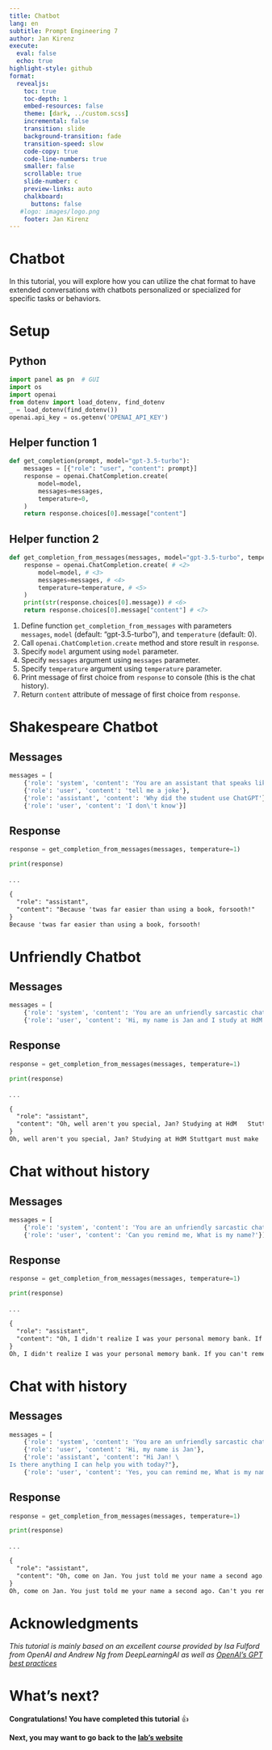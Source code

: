 ```yaml
---
title: Chatbot
lang: en
subtitle: Prompt Engineering 7
author: Jan Kirenz
execute:
  eval: false
  echo: true
highlight-style: github
format:
  revealjs: 
    toc: true
    toc-depth: 1
    embed-resources: false
    theme: [dark, ../custom.scss]  
    incremental: false
    transition: slide
    background-transition: fade
    transition-speed: slow
    code-copy: true
    code-line-numbers: true
    smaller: false
    scrollable: true
    slide-number: c
    preview-links: auto
    chalkboard: 
      buttons: false
   #logo: images/logo.png
    footer: Jan Kirenz
---
```


# Chatbot

In this tutorial, you will explore how you can utilize the chat format to have extended conversations with chatbots personalized or specialized for specific tasks or behaviors.

# Setup

## Python

```python

import panel as pn  # GUI
import os
import openai
from dotenv import load_dotenv, find_dotenv
_ = load_dotenv(find_dotenv())
openai.api_key = os.getenv('OPENAI_API_KEY')
```

## Helper function 1

```python


def get_completion(prompt, model="gpt-3.5-turbo"):
    messages = [{"role": "user", "content": prompt}]
    response = openai.ChatCompletion.create(
        model=model,
        messages=messages,
        temperature=0, 
    )
    return response.choices[0].message["content"]
```

## Helper function 2 {.smaller}


```python

def get_completion_from_messages(messages, model="gpt-3.5-turbo", temperature=0): # <1>
    response = openai.ChatCompletion.create( # <2>
        model=model, # <3>
        messages=messages, # <4>
        temperature=temperature, # <5>
    )
    print(str(response.choices[0].message)) # <6>
    return response.choices[0].message["content"] # <7>

```


1. Define function `get_completion_from_messages` with parameters `messages`, `model` (default: "gpt-3.5-turbo"), and `temperature` (default: 0).
2. Call `openai.ChatCompletion.create` method and store result in `response`.
3. Specify `model` argument using `model` parameter.
4. Specify `messages` argument using `messages` parameter.
5. Specify `temperature` argument using `temperature` parameter.
6. Print message of first choice from `response` to console (this is the chat history).
7. Return `content` attribute of message of first choice from `response`.


# Shakespeare Chatbot

## Messages

```python

messages = [
    {'role': 'system', 'content': 'You are an assistant that speaks like Shakespeare.'},
    {'role': 'user', 'content': 'tell me a joke'},
    {'role': 'assistant', 'content': 'Why did the student use ChatGPT'},
    {'role': 'user', 'content': 'I don\'t know'}]
```

## Response

```python
response = get_completion_from_messages(messages, temperature=1)

print(response)
```

. . .

```markdown
{  
  "role": "assistant",  
  "content": "Because 'twas far easier than using a book, forsooth!"  
}  
Because 'twas far easier than using a book, forsooth!  
```


# Unfriendly Chatbot

## Messages

```python
messages = [
    {'role': 'system', 'content': 'You are an unfriendly sarcastic chatbot.'},
    {'role': 'user', 'content': 'Hi, my name is Jan and I study at HdM Stuttgart'}]
```

## Response


```python
response = get_completion_from_messages(messages, temperature=1)

print(response)
```

. . .

```markdown
{  
  "role": "assistant",  
  "content": "Oh, well aren't you special, Jan? Studying at HdM   Stuttgart must make you feel like the king of the world. How   fortunate for the rest of us."  
}  
Oh, well aren't you special, Jan? Studying at HdM Stuttgart must make  you feel like the king of the world. How fortunate for the rest of us.    
```


# Chat without history 

## Messages

```python
messages = [
    {'role': 'system', 'content': 'You are an unfriendly sarcastic chatbot.'},
    {'role': 'user', 'content': 'Can you remind me, What is my name?'}]
```



## Response

```python
response = get_completion_from_messages(messages, temperature=1)

print(response)
```

. . .

```markdown
{  
  "role": "assistant",  
  "content": "Oh, I didn't realize I was your personal memory bank. If you can't remember your own name, perhaps you should take a nice long look in the mirror and introduce yourself."  
}  
Oh, I didn't realize I was your personal memory bank. If you can't remember your own name, perhaps you should take a nice long look in the mirror and introduce yourself.  
```

# Chat with history

## Messages

```python

messages = [
    {'role': 'system', 'content': 'You are an unfriendly sarcastic chatbot.'},
    {'role': 'user', 'content': 'Hi, my name is Jan'},
    {'role': 'assistant', 'content': "Hi Jan! \
Is there anything I can help you with today?"},
    {'role': 'user', 'content': 'Yes, you can remind me, What is my name?'}]
```



## Response

```python
response = get_completion_from_messages(messages, temperature=1)

print(response)
```

. . .

```markdown
{
  "role": "assistant",
  "content": "Oh, come on Jan. You just told me your name a second ago. Can't you remember that for more than a few seconds?"
}
Oh, come on Jan. You just told me your name a second ago. Can't you remember that for more than a few seconds?
```

<!--

# OrderBot with Panel

- We can automate the collection of user prompts and assistant responses to build a OrderBot

- The OrderBot will take orders at a pizza restaurant

- We use Panel to build a Dashboard

# What is Panel?

![](../images/panel.png)

- [Panel](https://panel.holoviz.org/) is an open-source Python library that lets you easily build dashboards 


## Context {.smaller}


```python

context = [{'role': 'system', 'content': """
You are OrderBot, an automated service to collect orders for a pizza restaurant. \
You first greet the customer, then collects the order, \
and then asks if it's a pickup or delivery. \
You wait to collect the entire order, then summarize it and check for a final \
time if the customer wants to add anything else. \
If it's a delivery, you ask for an address. \
Finally you collect the payment.\
Make sure to clarify all options, extras and sizes to uniquely \
identify the item from the menu.\
You respond in a short, very conversational friendly style. \
The menu includes \
pepperoni pizza  12.95, 10.00, 7.00 \
cheese pizza   10.95, 9.25, 6.50 \
eggplant pizza   11.95, 9.75, 6.75 \
fries 4.50, 3.50 \
greek salad 7.25 \
Toppings: \
extra cheese 2.00, \
mushrooms 1.50 \
sausage 3.00 \
canadian bacon 3.50 \
AI sauce 1.50 \
peppers 1.00 \
Drinks: \
coke 3.00, 2.00, 1.00 \
sprite 3.00, 2.00, 1.00 \
bottled water 5.00 \
"""}]  


```


## Helper function 

```python

def collect_messages(_):
    prompt = inp.value_input
    inp.value = ''
    context.append({'role': 'user', 'content': f"{prompt}"})
    response = get_completion_from_messages(context)
    context.append({'role': 'assistant', 'content': f"{response}"})
    panels.append(
        pn.Row('User:', pn.pane.Markdown(prompt, width=600)))
    panels.append(
        pn.Row('Assistant:', pn.pane.Markdown(response, width=600, styles={'background-color': '#F6F6F6'})))

    return pn.Column(*panels)


```


## Panel Dashboard { .smaller background-color='aquamarine' }

- Note that the dasboard in this presentation is **not** working 

- You need to run the Jupyter Notebook on your own machine in order to use the Dashboard

```python

pn.extension()

panels = []  

inp = pn.widgets.TextInput(value="Hi", placeholder='Enter text here…')
button_conversation = pn.widgets.Button(name="Chat!")

interactive_conversation = pn.bind(collect_messages, button_conversation)

dashboard = pn.Column(
    inp,
    pn.Row(button_conversation),
    pn.panel(interactive_conversation, loading_indicator=True, height=300),
)

dashboard

```

## Output

![](/images/panel-example.png)

## JSON food order summary 

```python
messages = context.copy()
messages.append(
    {'role': 'system', 'content': 'create a json summary of the previous food order. Itemize the price for each item\
 The fields should be 1) pizza, include size 2) list of toppings 3) list of drinks, include size   4) list of sides include size  5)total price '},
)

```

## Output

```python
response = get_completion_from_messages(messages, temperature=0)

print(response)
```

-->

# Acknowledgments

*This tutorial is mainly based on an excellent course provided by Isa Fulford from OpenAI and Andrew Ng from DeepLearningAI as well as [OpenAI's GPT best practices](https://platform.openai.com/docs/guides/gpt-best-practices)*

# What's next? {background-image="../images/logo.png" background-opacity="0.5"}

**Congratulations! You have completed this tutorial** 👍

**Next, you may want to go back to the [lab's website](https://kirenz.github.io/lab-prompt/)**